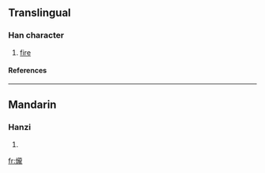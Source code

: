 ==Translingual==
===Han character===
{{Han char|rn=86|rad=火|as=16|sn=20|four=|canj=火卜月心 (FYBP)}}
# [[fire]]
====References====
{{Han ref|kx=0687.100|dkj=19584|dj=1099.040|hdz=32247.110|uh=7216|ud=29206}}

----
==Mandarin==
===Hanzi===
{{cmn-hanzi|pin=[[lóng]] (long2)|wg=lung<sup>2</sup>}}
# {{defn|Mandarin}}

[[fr:爖]]